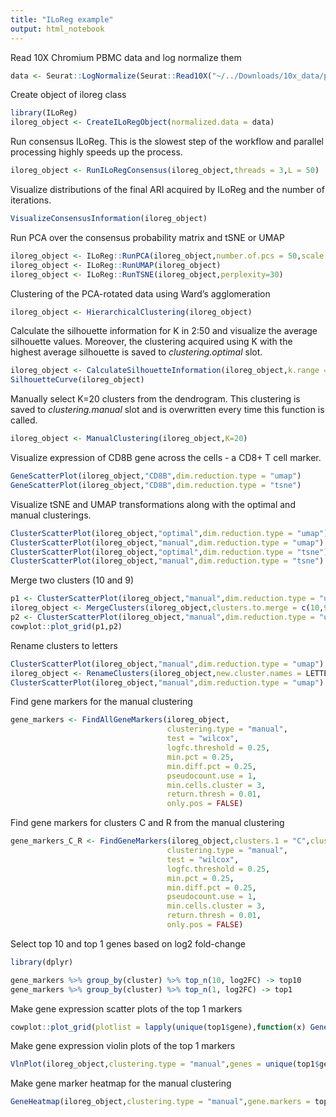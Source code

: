 ```yaml
---
title: "ILoReg example"
output: html_notebook
---
```



Read 10X Chromium PBMC data and log normalize them 
```r
data <- Seurat::LogNormalize(Seurat::Read10X("~/../Downloads/10x_data/pbmc3k/filtered_gene_bc_matrices_GRCh37.p13/hg19/"))
```

Create object of iloreg class
```r
library(ILoReg)
iloreg_object <- CreateILoRegObject(normalized.data = data)
```

Run consensus ILoReg. This is the slowest step of the workflow and parallel processing highly speeds up the process. 
```r
iloreg_object <- RunILoRegConsensus(iloreg_object,threads = 3,L = 50)
```


Visualize distributions of the final ARI acquired by ILoReg and the number of iterations.
```r
VisualizeConsensusInformation(iloreg_object)
```

Run PCA over the consensus probability matrix and tSNE or UMAP
```r
iloreg_object <- ILoReg::RunPCA(iloreg_object,number.of.pcs = 50,scale = FALSE)
iloreg_object <- ILoReg::RunUMAP(iloreg_object)
iloreg_object <- ILoReg::RunTSNE(iloreg_object,perplexity=30)
```


Clustering of the PCA-rotated data using Ward's agglomeration
```r
iloreg_object <- HierarchicalClustering(iloreg_object)
```


Calculate the silhouette information for K in 2:50 and visualize the average silhouette values. Moreover, the clustering acquired using K with the highest average silhouette is saved to *clustering.optimal* slot.
```r
iloreg_object <- CalculateSilhouetteInformation(iloreg_object,k.range = 2:50)
SilhouetteCurve(iloreg_object)
```

Manually select K=20 clusters from the dendrogram. This clustering is saved to *clustering.manual* slot and is overwritten every time this function is called.
```r
iloreg_object <- ManualClustering(iloreg_object,K=20)
```



Visualize expression of CD8B gene across the cells - a CD8+ T cell marker.
```r
GeneScatterPlot(iloreg_object,"CD8B",dim.reduction.type = "umap")
GeneScatterPlot(iloreg_object,"CD8B",dim.reduction.type = "tsne")
```

Visualize tSNE and UMAP transformations along with the optimal and manual clusterings.
```r
ClusterScatterPlot(iloreg_object,"optimal",dim.reduction.type = "umap")
ClusterScatterPlot(iloreg_object,"manual",dim.reduction.type = "umap")
ClusterScatterPlot(iloreg_object,"optimal",dim.reduction.type = "tsne")
ClusterScatterPlot(iloreg_object,"manual",dim.reduction.type = "tsne")
```

Merge two clusters (10 and 9)
```r
p1 <- ClusterScatterPlot(iloreg_object,"manual",dim.reduction.type = "umap",return.plot = T)+ggplot2::ggtitle("Before merging 10 and 9")
iloreg_object <- MergeClusters(iloreg_object,clusters.to.merge = c(10,9))
p2 <- ClusterScatterPlot(iloreg_object,"manual",dim.reduction.type = "umap",return.plot = T)+ggplot2::ggtitle("After merging 10 and 9")
cowplot::plot_grid(p1,p2)
```

Rename clusters to letters
```r
ClusterScatterPlot(iloreg_object,"manual",dim.reduction.type = "umap")
iloreg_object <- RenameClusters(iloreg_object,new.cluster.names = LETTERS[1:iloreg_object@K.manual])
ClusterScatterPlot(iloreg_object,"manual",dim.reduction.type = "umap")
```

Find gene markers for the manual clustering
```r

gene_markers <- FindAllGeneMarkers(iloreg_object,
                                   clustering.type = "manual",
                                   test = "wilcox",
                                   logfc.threshold = 0.25,
                                   min.pct = 0.25,
                                   min.diff.pct = 0.25,
                                   pseudocount.use = 1,
                                   min.cells.cluster = 3,
                                   return.thresh = 0.01,
                                   only.pos = FALSE)

```

Find gene markers for clusters C and R from the manual clustering
```r

gene_markers_C_R <- FindGeneMarkers(iloreg_object,clusters.1 = "C",clusters.2 = "R",
                                   clustering.type = "manual",
                                   test = "wilcox",
                                   logfc.threshold = 0.25,
                                   min.pct = 0.25,
                                   min.diff.pct = 0.25,
                                   pseudocount.use = 1,
                                   min.cells.cluster = 3,
                                   return.thresh = 0.01,
                                   only.pos = FALSE)

```


Select top 10 and top 1 genes based on log2 fold-change
```r
library(dplyr)

gene_markers %>% group_by(cluster) %>% top_n(10, log2FC) -> top10
gene_markers %>% group_by(cluster) %>% top_n(1, log2FC) -> top1
```


Make gene expression scatter plots of the top 1 markers
```r
cowplot::plot_grid(plotlist = lapply(unique(top1$gene),function(x) GeneScatterPlot(iloreg_object,x,dim.reduction.type = "umap",return.plot = T)))
```

Make gene expression violin plots of the top 1 markers
```r
VlnPlot(iloreg_object,clustering.type = "manual",genes = unique(top1$gene))
```

Make gene marker heatmap for the manual clustering
```r
GeneHeatmap(iloreg_object,clustering.type = "manual",gene.markers = top10)

```

